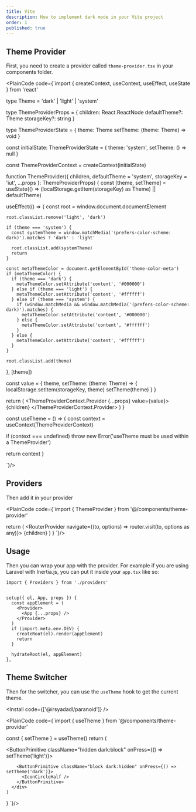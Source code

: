 ```yaml
---
title: Vite
description: How to implement dark mode in your Vite project
order: 1
published: true
---
```


## Theme Provider
First, you need to create a provider called `theme-provider.tsx` in your components folder.

<PlainCode code={`import { createContext, useContext, useEffect, useState } from 'react'

type Theme = 'dark' | 'light' | 'system'

type ThemeProviderProps = {
  children: React.ReactNode
  defaultTheme?: Theme
  storageKey?: string
}

type ThemeProviderState = {
  theme: Theme
  setTheme: (theme: Theme) => void
}

const initialState: ThemeProviderState = {
  theme: 'system',
  setTheme: () => null
}

const ThemeProviderContext = createContext<ThemeProviderState>(initialState)

function ThemeProvider({ children, defaultTheme = 'system', storageKey = 'iut', ...props }: ThemeProviderProps) {
  const [theme, setTheme] = useState<Theme>(() => (localStorage.getItem(storageKey) as Theme) || defaultTheme)

  useEffect(() => {
    const root = window.document.documentElement

    root.classList.remove('light', 'dark')

    if (theme === 'system') {
      const systemTheme = window.matchMedia('(prefers-color-scheme: dark)').matches ? 'dark' : 'light'

      root.classList.add(systemTheme)
      return
    }

    const metaThemeColor = document.getElementById('theme-color-meta')
    if (metaThemeColor) {
      if (theme === 'dark') {
        metaThemeColor.setAttribute('content', '#000000')
      } else if (theme === 'light') {
        metaThemeColor.setAttribute('content', '#ffffff')
      } else if (theme === 'system') {
        if (window.matchMedia && window.matchMedia('(prefers-color-scheme: dark)').matches) {
          metaThemeColor.setAttribute('content', '#000000')
        } else {
          metaThemeColor.setAttribute('content', '#ffffff')
        }
      } else {
        metaThemeColor.setAttribute('content', '#ffffff')
      }
    }

    root.classList.add(theme)
  }, [theme])

  const value = {
    theme,
    setTheme: (theme: Theme) => {
      localStorage.setItem(storageKey, theme)
      setTheme(theme)
    }
  }

  return (
    <ThemeProviderContext.Provider {...props} value={value}>
      {children}
    </ThemeProviderContext.Provider>
  )
}

const useTheme = () => {
  const context = useContext(ThemeProviderContext)

  if (context === undefined) throw new Error('useTheme must be used within a ThemeProvider')

  return context
}

`}/>

## Providers

Then add it in your provider

<PlainCode code={`import { ThemeProvider } from '@/components/theme-provider'

  return (
    <RouterProvider navigate={(to, options) => router.visit(to, options as any)}>
      <ThemeProvider defaultTheme="system" storageKey="irsyad-ui-theme">
        {children}
      </ThemeProvider>
    </RouterProvider>
  )
}
`}/>

## Usage
Then you can wrap your app with the provider. For example if you are using Laravel with Inertia.js, you can put it inside your `app.tsx` like so:
```tsx {1} {6-8}
import { Providers } from './providers'


setup({ el, App, props }) {
  const appElement = (
    <Provider>
      <App {...props} />
    </Provider>
  )
  if (import.meta.env.DEV) {
    createRoot(el).render(appElement)
    return
  }

  hydrateRoot(el, appElement)
},
```

## Theme Switcher

Then for the switcher, you can use the `useTheme` hook to get the current theme.

<Install code={['@irsyadadl/paranoid']} />

<PlainCode code={`import { useTheme } from '@/components/theme-provider'

  const { setTheme } = useTheme()
  return (
    <div className={className}>
      <ButtonPrimitive className="hidden dark:block" onPress={() => setTheme('light')}>
        <IconCircleHalfFill />
      </ButtonPrimitive>

        <ButtonPrimitive className="block dark:hidden" onPress={() => setTheme('dark')}>
          <IconCircleHalf />
        </ButtonPrimitive>
      </div>
    )
  }
`}/>
